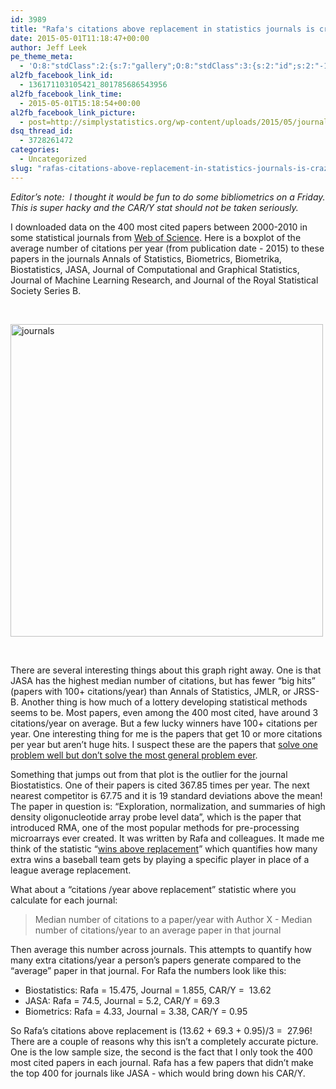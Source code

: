 ```yaml
---
id: 3989
title: "Rafa's citations above replacement in statistics journals is crazy high."
date: 2015-05-01T11:18:47+00:00
author: Jeff Leek
pe_theme_meta:
  - 'O:8:"stdClass":2:{s:7:"gallery";O:8:"stdClass":3:{s:2:"id";s:2:"-1";s:5:"width";s:0:"";s:6:"height";s:0:"";}s:5:"video";O:8:"stdClass":1:{s:2:"id";s:2:"-1";}}'
al2fb_facebook_link_id:
  - 136171103105421_801785686543956
al2fb_facebook_link_time:
  - 2015-05-01T15:18:54+00:00
al2fb_facebook_link_picture:
  - post=http://simplystatistics.org/wp-content/uploads/2015/05/journals-300x300.png
dsq_thread_id:
  - 3728261472
categories:
  - Uncategorized
slug: "rafas-citations-above-replacement-in-statistics-journals-is-crazy-high"
---
```

_Editor's note:  I thought it would be fun to do some bibliometrics on a Friday. This is super hacky and the CAR/Y stat should not be taken seriously. _

I downloaded data on the 400 most cited papers between 2000-2010 in some statistical journals from [Web of Science](webofscience.com/). Here is a boxplot of the average number of citations per year (from publication date - 2015) to these papers in the journals Annals of Statistics, Biometrics, Biometrika, Biostatistics, JASA, Journal of Computational and Graphical Statistics, Journal of Machine Learning Research, and Journal of the Royal Statistical Society Series B.

&nbsp;

[<img class="aligncenter wp-image-4001" src="http://simplystatistics.org/wp-content/uploads/2015/05/journals-300x300.png" alt="journals" width="500" height="500" srcset="http://simplystatistics.org/wp-content/uploads/2015/05/journals-300x300.png 300w, http://simplystatistics.org/wp-content/uploads/2015/05/journals-1024x1024.png 1024w, http://simplystatistics.org/wp-content/uploads/2015/05/journals-200x200.png 200w, http://simplystatistics.org/wp-content/uploads/2015/05/journals.png 1050w" sizes="(max-width: 500px) 100vw, 500px" />](http://simplystatistics.org/wp-content/uploads/2015/05/journals.png)

&nbsp;

There are several interesting things about this graph right away. One is that JASA has the highest median number of citations, but has fewer "big hits" (papers with 100+ citations/year) than Annals of Statistics, JMLR, or JRSS-B. Another thing is how much of a lottery developing statistical methods seems to be. Most papers, even among the 400 most cited, have around 3 citations/year on average. But a few lucky winners have 100+ citations per year. One interesting thing for me is the papers that get 10 or more citations per year but aren't huge hits. I suspect these are the papers that [solve one problem well but don't solve the most general problem ever](http://simplystatistics.org/2014/07/25/academic-statisticians-there-is-no-shame-in-developing-statistical-solutions-that-solve-just-one-problem/).

Something that jumps out from that plot is the outlier for the journal Biostatistics. One of their papers is cited 367.85 times per year. The next nearest competitor is 67.75 and it is 19 standard deviations above the mean! The paper in question is: "Exploration, normalization, and summaries of high density oligonucleotide array probe level data", which is the paper that introduced RMA, one of the most popular methods for pre-processing microarrays ever created. It was written by Rafa and colleagues. It made me think of the statistic "[wins above replacement](http://www.fangraphs.com/library/misc/war/)" which quantifies how many extra wins a baseball team gets by playing a specific player in place of a league average replacement.

What about a "citations /year above replacement" statistic where you calculate for each journal:

> Median number of citations to a paper/year with Author X - Median number of citations/year to an average paper in that journal

Then average this number across journals. This attempts to quantify how many extra citations/year a person's papers generate compared to the "average" paper in that journal. For Rafa the numbers look like this:

  * Biostatistics: Rafa = 15.475, Journal = 1.855, CAR/Y =  13.62
  * JASA: Rafa = 74.5, Journal = 5.2, CAR/Y = 69.3
  * Biometrics: Rafa = 4.33, Journal = 3.38, CAR/Y = 0.95

So Rafa's citations above replacement is (13.62 + 69.3 + 0.95)/3 =  27.96! There are a couple of reasons why this isn't a completely accurate picture. One is the low sample size, the second is the fact that I only took the 400 most cited papers in each journal. Rafa has a few papers that didn't make the top 400 for journals like JASA - which would bring down his CAR/Y.

&nbsp;
